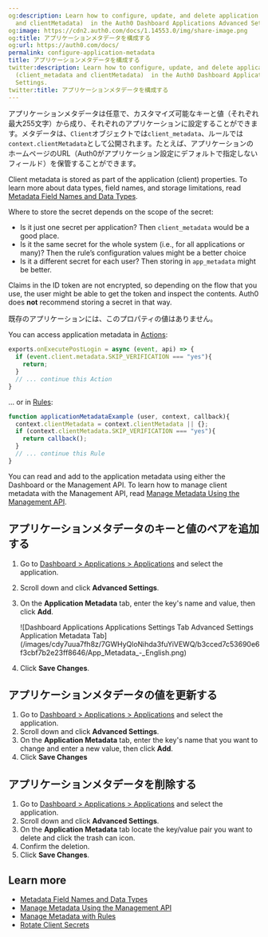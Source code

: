 ```yaml
---
og:description: Learn how to configure, update, and delete application metadata (client_metadata
  and clientMetadata)  in the Auth0 Dashboard Applications Advanced Settings.
og:image: https://cdn2.auth0.com/docs/1.14553.0/img/share-image.png
og:title: アプリケーションメタデータを構成する
og:url: https://auth0.com/docs/
permalink: configure-application-metadata
title: アプリケーションメタデータを構成する
twitter:description: Learn how to configure, update, and delete application metadata
  (client_metadata and clientMetadata)  in the Auth0 Dashboard Applications Advanced
  Settings.
twitter:title: アプリケーションメタデータを構成する
---
```


アプリケーションメタデータは任意で、カスタマイズ可能なキーと値（それぞれ最大255文字）から成り、それぞれのアプリケーションに設定することができます。メタデータは、`Client`オブジェクトでは`client_metadata`、ルールでは`context.clientMetadata`として公開されます。たとえば、アプリケーションのホームページのURL（Auth0がアプリケーション設定にデフォルトで指定しないフィールド）を保管することができます。

Client metadata is stored as part of the application (client) properties. To learn more about data types, field names, and storage limitations, read [Metadata Field Names and Data Types](/docs/manage-users/user-accounts/metadata/metadata-fields-data).

<Card title="Where to store client secrets">

Where to store the secret depends on the scope of the secret:

* Is it just one secret per application? Then `client_metadata` would be a good place.
* Is it the same secret for the whole system (i.e., for all applications or many)? Then the rule’s configuration values might be a better choice
* Is it a different secret for each user? Then storing in `app_metadata` might be better.

</Card>

<Warning>

Claims in the ID token are not encrypted, so depending on the flow that you use, the user might be able to get the token and inspect the contents. Auth0 does **not** recommend storing a secret in that way.

</Warning>

既存のアプリケーションには、このプロパティの値はありません。

You can access application metadata in [Actions](/docs/customize/actions):

```js lines
exports.onExecutePostLogin = async (event, api) => {
  if (event.client.metadata.SKIP_VERIFICATION === "yes"){
    return;
  }
  // ... continue this Action
}
```






... or in [Rules](/docs/customize/rules):

```javascript lines
function applicationMetadataExample (user, context, callback){
  context.clientMetadata = context.clientMetadata || {};
  if (context.clientMetadata.SKIP_VERIFICATION === "yes"){
    return callback();
  }
  // ... continue this Rule
}
```






You can read and add to the application metadata using either the Dashboard or the <Tooltip tip="Management API: A product to allow customers to perform administrative tasks." cta="View Glossary" href="/docs/glossary?term=Management+API">Management API</Tooltip>. To learn how to manage client metadata with the Management API, read [Manage Metadata Using the Management API](/docs/manage-users/user-accounts/metadata/manage-metadata-api).

## アプリケーションメタデータのキーと値のペアを追加する

1. Go to [Dashboard > Applications > Applications](https://manage.auth0.com/#/applications) and select the application.
2. Scroll down and click **Advanced Settings**.
3. On the **Application Metadata** tab, enter the key's name and value, then click **Add**.

   <Frame>![Dashboard Applications Applications Settings Tab Advanced Settings Application Metadata Tab](/images/cdy7uua7fh8z/7GWHyQloNihda3fuYiVEWQ/b3cced7c53690e6f3cbf7b2e23ff8646/App_Metadata_-_English.png)</Frame>
4. Click **Save Changes**.

## アプリケーションメタデータの値を更新する

1. Go to [Dashboard > Applications > Applications](https://manage.auth0.com/#/applications) and select the application.
2. Scroll down and click **Advanced Settings**.
3. On the **Application Metadata** tab, enter the key's name that you want to change and enter a new value, then click **Add**.
4. Click **Save Changes**

## アプリケーションメタデータを削除する

1. Go to [Dashboard > Applications > Applications](https://manage.auth0.com/#/applications) and select the application.
2. Scroll down and click **Advanced Settings**.
3. On the **Application Metadata** tab locate the key/value pair you want to delete and click the trash can icon.
4. Confirm the deletion.
5. Click **Save Changes**.

## Learn more

* [Metadata Field Names and Data Types](/docs/manage-users/user-accounts/metadata/metadata-fields-data)
* [Manage Metadata Using the Management API](/docs/manage-users/user-accounts/metadata/manage-metadata-api)
* [Manage Metadata with Rules](/docs/manage-users/user-accounts/metadata/manage-metadata-rules)
* [Rotate Client Secrets](/docs/get-started/applications/rotate-client-secret)